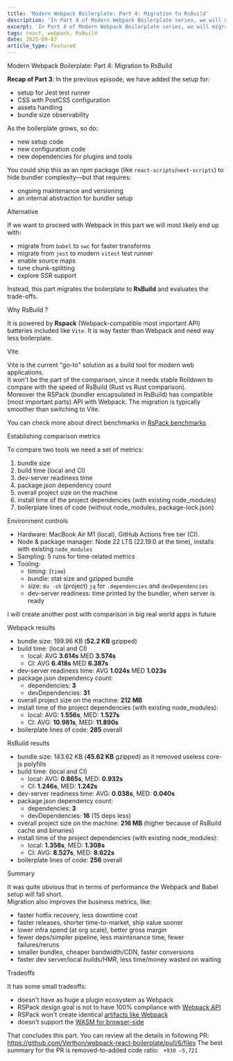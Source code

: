 ```yaml
---
title: 'Modern Webpack Boilerplate: Part 4: Migration to RsBuild'
description: 'In Part 4 of Modern Webpack Boilerplate series, we will migrate the boilerplate to a more modern tool: RsBuild'
excerpt: 'In Part 4 of Modern Webpack Boilerplate series, we will migrate the boilerplate to a more modern tool: RsBuild.'
tags: react, webpack, RsBuild
date: 2025-09-07
article_type: featured
---
```



<ArticleWrapper>
<ArticleHeader>
<Heading tag='h1'>Modern Webpack Boilerplate: Part 4: Migration to RsBuild</Heading>
</ArticleHeader>

<ArticleContent>

**Recap of Part 3**: In the previous episode, we have added the setup for:
- setup for Jest test runner
- CSS with PostCSS configuration
- assets handling
- bundle size observability

As the boilerplate grows, so do:

- new setup code
- new configuration code
- new dependencies for plugins and tools

You could ship this as an npm package (like `react-scripts`/`next-scripts`) to hide bundler complexity—but that requires:

- ongoing maintenance and versioning
- an internal abstraction for bundler setup

<Heading tag="h2" id="alternative">Alternative</Heading>

If we want to proceed with Webpack in this part we will most likely end up with:

- migrate from `babel` to `swc` for faster transforms
- migrate from `jest` to modern `vitest` test runner
- enable source maps
- tune chunk-splitting
- explore SSR support

Instead, this part migrates the boilerplate to **RsBuild** and evaluates the trade-offs.

<Heading tag="h3" id="why-RsBuild">Why RsBuild ?</Heading>

It is powered by **Rspack** (Webpack-compatible most important API) batteries included like `Vite`.
It is way faster than Webpack and need way less boilerplate.

<Heading tag="h3" id="vite">Vite</Heading>

Vite is the current "go-to" solution as a build tool for modern web applications.  
It won't be the part of the comparison, since it needs stable Rolldown to compare with the speed of RsBuild (Rust vs Rust comparison).  
Moreover the RSPack (bundler encapsulated in RsBuild) has compatible (most important parts) API with Webpack. The migration is typically smoother than switching to Vite.

You can check more about direct benchmarks in [RsPack benchmarks](https://github.com/rspack-contrib/build-tools-performance)

<Heading tag="h2" id="establishing-comparison-metrics">Establishing comparison metrics</Heading>

To compare two tools we need a set of metrics:

1. bundle size
2. build time (local and CI)
3. dev-server readiness time
4. package.json dependency count
5. overall project size on the machine
6. install time of the project dependencies (with existing node_modules)
7. boilerplate lines of code (without node_modules, package-lock.json)


<Heading tag="h3" id="environment-controls">Environment controls</Heading>
- Hardware: MacBook Air M1 (local), GitHub Actions free tier (CI).
- Node & package manager: Node 22 LTS (22.19.0 at the time), installs with existing `node_modules`
- Sampling: 5 runs for time-related metrics
- Tooling:
  - timing: (`time`)
  - bundle: stat size and gzipped bundle
  - size: `du -sh` (project) `jq` for `.dependencies` and `devDependencies`
  - dev-server readiness: time printed by the bundler, when server is ready

<Alert variant="info">
  I will create another post with comparison in big real world apps in future
</Alert>

<Heading tag="h2" id="webpack-results">Webpack results</Heading>

- bundle size: 199.96 KB (**52.2 KB** gzipped)
- build time: (local and CI)
  - local: AVG **3.614s** MED **3.574s**
  - CI: AVG **6.418s** MED **6.387s**
- dev-server readiness time: AVG **1.024s** MED **1.023s**
- package.json dependency count:
  - dependencies: **3**
  - devDependencies: **31**
- overall project size on the machine: **212 MB**
- install time of the project dependencies (with existing node_modules):
  - local: AVG: **1.556s**, MED: **1.527s**
  - CI: AVG: **10.981s**, MED: **11.890s**
- boilerplate lines of code: **285** overall

<Heading tag="h2" id="RsBuild-results">RsBuild results</Heading>

- bundle size: 143.62 KB (**45.62 KB** gzipped) as it removed useless core-js polyfills
- build time: (local and CI)
  - local: AVG: **0.865s**, MED: **0.932s**
  - CI: **1.246s**, MED: **1.242s**
- dev-server readiness time: AVG: **0.038s**, MED: **0.040s**
- package.json dependency count:
  - dependencies: **3**
  - devDependencies: **16** (15 deps less)
- overall project size on the machine: **216 MB** (higher because of RsBuild cache and binaries)
- install time of the project dependencies (with existing node_modules):
  - local: **1.358s**, MED: **1.308s**
  - CI: AVG: **8.527s**, MED: **8.622s**
- boilerplate lines of code: **256** overall

<Heading tag="h2" id="summary">Summary</Heading>

It was quite obvious that in terms of performance the Webpack and Babel setup will fall short.  
Migration also improves the business metrics, like:

- faster hotfix recovery, less downtime cost
- faster releases, shorter time-to-market, ship value sooner
- lower infra spend (at org scale), better gross margin
- fewer deps/simpler pipeline, less maintenance time, fewer failures/reruns
- smaller bundles, cheaper bandwidth/CDN, faster conversions
- faster dev server/local builds/HMR, less time/money wasted on waiting

<Heading tag="h3" id="tradeoffs">Tradeoffs</Heading>

It has some small tradeoffs:

- doesn't have as huge a plugin ecosystem as Webpack
- RSPack design goal is not to have 100% compliance with [Webpack API](https://rspack.rs/misc/faq#is-rspack-100-compatible-with-webpack-api)
- RSPack won't create identical [artifacts like Webpack](https://rspack.rs/misc/faq#can-rspack-be-used-in-production-environments-now-what-are-the-differences-between-production-artifacts-and-webpack)
- doesn't support the [WASM for browser-side](https://rspack.rs/misc/faq#does-rspack-plan-to-support-wasm-for-browser-side-build)

That concludes this part. You can review all the details in following PR: https://github.com/Verthon/webpack-react-boilerplate/pull/6/files
The best summary for the PR is removed-to-added code ratio: ` +930 −5,721`

</ArticleContent>
</ArticleWrapper>

